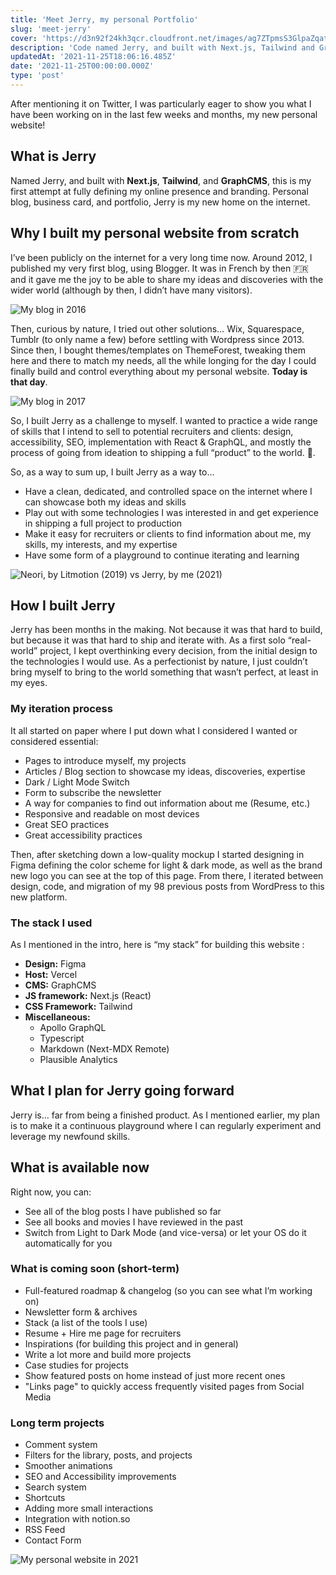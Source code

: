 ```yaml
---
title: 'Meet Jerry, my personal Portfolio'
slug: 'meet-jerry'
cover: 'https://d3n92f24kh3qcr.cloudfront.net/images/ag7ZTpmsS3GlpaZqatV2.jpg'
description: 'Code named Jerry, and built with Next.js, Tailwind and GraphCMS, this is my first attempt at fully defining my online presence and branding. '
updatedAt: '2021-11-25T18:06:16.485Z'
date: '2021-11-25T00:00:00.000Z'
type: 'post'
---
```


After mentioning it on Twitter, I was particularly eager to show you what I have been working on in the last few weeks and months, my new personal website!

## What is Jerry

Named Jerry, and built with **Next.js**, **Tailwind**, and **GraphCMS**, this is my first attempt at fully defining my online presence and branding. Personal blog, business card, and portfolio, Jerry is my new home on the internet.

## Why I built my personal website from scratch

I’ve been publicly on the internet for a very long time now. Around 2012, I published my very first blog, using Blogger. It was in French by then 🇫🇷 and it gave me the joy to be able to share my ideas and discoveries with the wider world (although by then, I didn’t have many visitors).

![My blog in 2016](https://d3n92f24kh3qcr.cloudfront.net/images/eOWhouu1TMKthuSG54z2.jpg)

Then, curious by nature, I tried out other solutions… Wix, Squarespace, Tumblr (to only name a few) before settling with Wordpress since 2013. Since then, I bought themes/templates on ThemeForest, tweaking them here and there to match my needs, all the while longing for the day I could finally build and control everything about my personal website. **Today is that day**.

![My blog in 2017](https://d3n92f24kh3qcr.cloudfront.net/images/QavdvSlWf60BTBFxtgrJ.jpg)

So, I built Jerry as a challenge to myself. I wanted to practice a wide range of skills that I intend to sell to potential recruiters and clients: design, accessibility, SEO, implementation with React & GraphQL, and mostly the process of going from ideation to shipping a full “product” to the world. 🚢.

So, as a way to sum up, I built Jerry as a way to…

-   Have a clean, dedicated, and controlled space on the internet where I can showcase both my ideas and skills
-   Play out with some technologies I was interested in and get experience in shipping a full project to production
-   Make it easy for recruiters or clients to find information about me, my skills, my interests, and my expertise
-   Have some form of a playground to continue iterating and learning

![Neori, by Litmotion (2019) vs Jerry, by me (2021)](https://d3n92f24kh3qcr.cloudfront.net/images/DGhAkQ7nQiW8bJ6i0G8q.jpg)

## How I built Jerry

Jerry has been months in the making. Not because it was that hard to build, but because it was that hard to ship and iterate with. As a first solo “real-world” project, I kept overthinking every decision, from the initial design to the technologies I would use. As a perfectionist by nature, I just couldn’t bring myself to bring to the world something that wasn’t perfect, at least in my eyes.

### My iteration process

It all started on paper where I put down what I considered I wanted or considered essential:

-   Pages to introduce myself, my projects
-   Articles / Blog section to showcase my ideas, discoveries, expertise
-   Dark / Light Mode Switch
-   Form to subscribe the newsletter
-   A way for companies to find out information about me (Resume, etc.)
-   Responsive and readable on most devices
-   Great SEO practices
-   Great accessibility practices

Then, after sketching down a low-quality mockup I started designing in Figma defining the color scheme for light & dark mode, as well as the brand new logo you can see at the top of this page. From there, I iterated between design, code, and migration of my 98 previous posts from WordPress to this new platform.

### The stack I used

As I mentioned in the intro, here is “my stack” for building this website :

-   **Design:** Figma
-   **Host:** Vercel
-   **CMS:** GraphCMS
-   **JS framework:** Next.js (React)
-   **CSS Framework:** Tailwind
-   **Miscellaneous:**
    -   Apollo GraphQL
    -   Typescript
    -   Markdown (Next-MDX Remote)
    -   Plausible Analytics

## What I plan for Jerry going forward

Jerry is… far from being a finished product. As I mentioned earlier, my plan is to make it a continuous playground where I can regularly experiment and leverage my newfound skills.

## What is available now

Right now, you can:

-   See all of the blog posts I have published so far
-   See all books and movies I have reviewed in the past
-   Switch from Light to Dark Mode (and vice-versa) or let your OS do it automatically for you

### What is coming soon (short-term)

-   Full-featured roadmap & changelog (so you can see what I’m working on)
-   Newsletter form & archives
-   Stack (a list of the tools I use)
-   Resume + Hire me page for recruiters
-   Inspirations (for building this project and in general)
-   Write a lot more and build more projects
-   Case studies for projects
-   Show featured posts on home instead of just more recent ones
-   "Links page" to quickly access frequently visited pages from Social Media

### Long term projects

-   Comment system
-   Filters for the library, posts, and projects
-   Smoother animations
-   SEO and Accessibility improvements
-   Search system
-   Shortcuts
-   Adding more small interactions
-   Integration with notion.so
-   RSS Feed
-   Contact Form

![My personal website in 2021](https://d3n92f24kh3qcr.cloudfront.net/images/ag7ZTpmsS3GlpaZqatV2.jpg)
